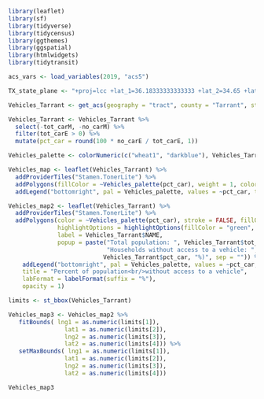 
```r
library(leaflet)
library(sf)
library(tidyverse)
library(tidycensus)
library(ggthemes)
library(ggspatial)
library(htmlwidgets)
library(tidytransit)
```

```r
acs_vars <- load_variables(2019, "acs5")
```

```r
TX_state_plane <- "+proj=lcc +lat_1=36.18333333333333 +lat_2=34.65 +lat_0=34 +lon_0=-101.5 +x_0=200000.0001016002 +y_0=999999.9998983998 +ellps=GRS80 +datum=NAD83 +to_meter=0.3048006096012192 +no_defs"
```

```r
Vehicles_Tarrant <- get_acs(geography = "tract", county = "Tarrant", state = "TX", year = 2019, survey = "acs5", variables = c(tot_car = "B08014_001", no_car = "B08014_002"), output = "wide", geometry = TRUE)
```

```r
Vehicles_Tarrant <- Vehicles_Tarrant %>%
  select(-tot_carM, -no_carM) %>%
  filter(tot_carE > 0) %>%
  mutate(pct_car = round(100 * no_carE / tot_carE, 1))
```

```r
Vehicles_palette <- colorNumeric(c("wheat1", "darkblue"), Vehicles_Tarrant$pct_car)

Vehicles_map <- leaflet(Vehicles_Tarrant) %>%
  addProviderTiles("Stamen.TonerLite") %>%
  addPolygons(fillColor = ~Vehicles_palette(pct_car), weight = 1, color = "gray", fillOpacity = 0.7, highlightOptions = highlightOptions(fillColor = "yellow", fillOpacity = 0.9), label = Vehicles_Tarrant$NAME, popup = paste("Total population: ", Vehicles_Tarrant$tot_carE, "<br/>", "People with no available vehicle: ", Vehicles_Tarrant$pct_car, "%", sep = "")) %>%
  addLegend("bottomright", pal = Vehicles_palette, values = ~pct_car, title = "Percent of population without access to a vehicle", labFormat = labelFormat(suffix = "%"), opacity = 1)

Vehicles_map2 <- leaflet(Vehicles_Tarrant) %>%
  addProviderTiles("Stamen.TonerLite") %>%
  addPolygons(color = ~Vehicles_palette(pct_car), stroke = FALSE, fillOpacity = 0.7,
              highlightOptions = highlightOptions(fillColor = "green", fillOpacity = 0.9),
              label = Vehicles_Tarrant$NAME,
              popup = paste("Total population: ", Vehicles_Tarrant$tot_carE, "<br/>", 
                            "Households without access to a vehicle: ", Vehicles_Tarrant$no_carE, " (",
                           Vehicles_Tarrant$pct_car, "%)", sep = "")) %>%
    addLegend("bottomright", pal = Vehicles_palette, values = ~pct_car,
    title = "Percent of population<br/>without access to a vehicle",
    labFormat = labelFormat(suffix = "%"),
    opacity = 1)
```

```r
limits <- st_bbox(Vehicles_Tarrant)

Vehicles_map3 <- Vehicles_map2 %>%
   fitBounds( lng1 = as.numeric(limits[1]),
                lat1 = as.numeric(limits[2]),
                lng2 = as.numeric(limits[3]),
                lat2 = as.numeric(limits[4])) %>%
   setMaxBounds( lng1 = as.numeric(limits[1]),
                lat1 = as.numeric(limits[2]),
                lng2 = as.numeric(limits[3]),
                lat2 = as.numeric(limits[4])) 

Vehicles_map3
```